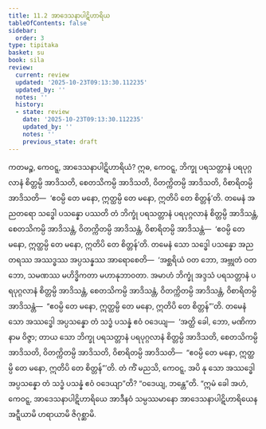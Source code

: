 ```yaml
---
title: 11.2 အာဒေသနာပါဋိဟာရိယ
tableOfContents: false
sidebar:
  order: 3
type: tipitaka
basket: su
book: sila
review:
  current: review
  updated: '2025-10-23T09:13:30.112235'
  updated_by: ''
  notes: ''
  history:
  - state: review
    date: '2025-10-23T09:13:30.112235'
    updated_by: ''
    notes: ''
    previous_state: draft
---
```



<ReviewStatus review={frontmatter.review} showDetails={true} />

<HypothesisAnnotation frontmatter={frontmatter} />

<DynamicBreadcrumb />

<Division number="485" book="sila" e="ch" v="6" p="207">

<Paragraph number="836" book="sila">
ကတမဉ္စ, ကေဝဋ္ဋ, အာဒေသနာပါဋိဟာရိယံ? ဣဓ, ကေဝဋ္ဋ, ဘိက္ခု ပရသတ္တာနံ ပရပုဂ္ဂလာနံ စိတ္တမ္ပိ အာဒိသတိ, စေတသိကမ္ပိ အာဒိသတိ, ဝိတက္ကိတမ္ပိ အာဒိသတိ, ဝိစာရိတမ္ပိ အာဒိသတိ—  ‘ဧဝမ္ပိ တေ မနော, ဣတ္ထမ္ပိ တေ မနော, ဣတိပိ တေ စိတ္တန်’တိ.
</Paragraph>

<Paragraph number="837" book="sila">
တမေနံ အညတရော သဒ္ဓေါ ပသန္နော ပဿတိ တံ ဘိက္ခုံ ပရသတ္တာနံ ပရပုဂ္ဂလာနံ စိတ္တမ္ပိ အာဒိသန္တံ, စေတသိကမ္ပိ အာဒိသန္တံ, ဝိတက္ကိတမ္ပိ အာဒိသန္တံ, ဝိစာရိတမ္ပိ အာဒိသန္တံ—  ‘ဧဝမ္ပိ တေ မနော, ဣတ္ထမ္ပိ တေ မနော, ဣတိပိ တေ စိတ္တန်’တိ. တမေနံ သော သဒ္ဓေါ ပသန္နော အညတရဿ အဿဒ္ဓဿ အပ္ပသန္နဿ အာရောစေတိ—  ‘အစ္ဆရိယံ ဝတ ဘော, အဗ္ဘုတံ ဝတ ဘော, သမဏဿ မဟိဒ္ဓိကတာ မဟာနုဘာဝတာ. အမာဟံ ဘိက္ခုံ အဒ္ဒသံ ပရသတ္တာနံ ပရပုဂ္ဂလာနံ စိတ္တမ္ပိ အာဒိသန္တံ, စေတသိကမ္ပိ အာဒိသန္တံ, ဝိတက္ကိတမ္ပိ အာဒိသန္တံ, ဝိစာရိတမ္ပိ အာဒိသန္တံ—  “ဧဝမ္ပိ တေ မနော, ဣတ္ထမ္ပိ တေ မနော, ဣတိပိ တေ စိတ္တန်”’တိ.
</Paragraph>

<Paragraph number="838" book="sila">
တမေနံ သော အဿဒ္ဓေါ အပ္ပသန္နော တံ သဒ္ဓံ ပသန္နံ ဧဝံ ဝဒေယျ—  ‘အတ္ထိ ခေါ, ဘော, မဏိကာ နာမ ဝိဇ္ဇာ; တာယ သော ဘိက္ခု ပရသတ္တာနံ ပရပုဂ္ဂလာနံ စိတ္တမ္ပိ အာဒိသတိ, စေတသိကမ္ပိ အာဒိသတိ, ဝိတက္ကိတမ္ပိ အာဒိသတိ, ဝိစာရိတမ္ပိ အာဒိသတိ—  “ဧဝမ္ပိ တေ မနော, ဣတ္ထမ္ပိ တေ မနော, ဣတိပိ တေ စိတ္တန်”’တိ.
</Paragraph>

<Paragraph number="839" book="sila">
တံ ကိံ မညသိ, ကေဝဋ္ဋ, အပိ နု သော အဿဒ္ဓေါ အပ္ပသန္နော တံ သဒ္ဓံ ပသန္နံ ဧဝံ ဝဒေယျာ”တိ? “ဝဒေယျ, ဘန္တေ”တိ. “ဣမံ ခေါ အဟံ, ကေဝဋ္ဋ, အာဒေသနာပါဋိဟာရိယေ အာဒီနဝံ သမ္ပဿမာနော အာဒေသနာပါဋိဟာရိယေန အဋ္ဋီယာမိ ဟရာယာမိ ဇိဂုစ္ဆာမိ.
</Paragraph>
</Division>